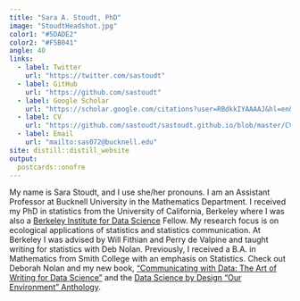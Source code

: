 ```yaml
---
title: "Sara A. Stoudt, PhD"
image: "StoudtHeadshot.jpg"
color1: "#5DADE2"
color2: "#F5B041"
angle: 40
links:
  - label: Twitter
    url: "https://twitter.com/sastoudt"
  - label: GitHub
    url: "https://github.com/sastoudt"
  - label: Google Scholar
    url: "https://scholar.google.com/citations?user=RBdkkIYAAAAJ&hl=en&oi=ao"
  - label: CV
    url: "https://github.com/sastoudt/sastoudt.github.io/blob/master/CV_2023.pdf"
  - label: Email
    url: "mailto:sas072@bucknell.edu"
site: distill::distill_website
output:
  postcards::onofre
---
```

 
My name is Sara Stoudt, and I use she/her pronouns. I am an Assistant Professor at Bucknell University in the Mathematics Department. I received my PhD in statistics from the University of California, Berkeley where I was also a [Berkeley Institute for Data Science](https://bids.berkeley.edu/) Fellow. My research focus is on ecological applications of statistics and statistics communication. At Berkeley I was advised by Will Fithian and Perry de Valpine and taught writing for statistics with Deb Nolan. Previously, I received a B.A. in Mathematics from Smith College with an emphasis on Statistics. Check out Deborah Nolan and my new book, ["Communicating with Data: The Art of Writing for Data Science"](https://twitter.com/sastoudt/status/1390675020209340420?s=20") and the [Data Science by Design "Our Environment" Anthology](https://datasciencebydesign.org/book-2).
